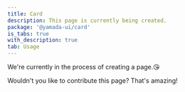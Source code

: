 ```yaml
---
title: Card
description: This page is currently being created.
package: '@yamada-ui/card'
is_tabs: true
with_description: true
tab: Usage
---
```


We're currently in the process of creating a page.😘

Wouldn't you like to contribute this page? That's amazing!
